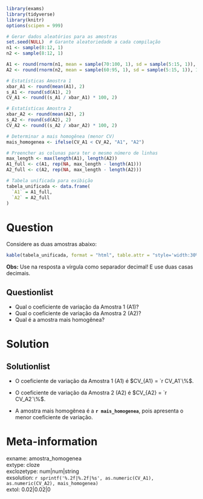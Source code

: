 ```r
library(exams)
library(tidyverse)
library(knitr)
options(scipen = 999)

# Gerar dados aleatórios para as amostras
set.seed(NULL)  # Garante aleatoriedade a cada compilação
n1 <- sample(8:12, 1)
n2 <- sample(8:12, 1)

A1 <- round(rnorm(n1, mean = sample(70:100, 1), sd = sample(5:15, 1)), 1)
A2 <- round(rnorm(n2, mean = sample(60:95, 1), sd = sample(5:15, 1)), 1)

# Estatísticas Amostra 1
xbar_A1 <- round(mean(A1), 2)
s_A1 <- round(sd(A1), 2)
CV_A1 <- round((s_A1 / xbar_A1) * 100, 2)

# Estatísticas Amostra 2
xbar_A2 <- round(mean(A2), 2)
s_A2 <- round(sd(A2), 2)
CV_A2 <- round((s_A2 / xbar_A2) * 100, 2)

# Determinar a mais homogênea (menor CV)
mais_homogenea <- ifelse(CV_A1 < CV_A2, "A1", "A2")

# Preencher as colunas para ter o mesmo número de linhas
max_length <- max(length(A1), length(A2))
A1_full <- c(A1, rep(NA, max_length - length(A1)))
A2_full <- c(A2, rep(NA, max_length - length(A2)))

# Tabela unificada para exibição
tabela_unificada <- data.frame(
  `A1` = A1_full,
  `A2` = A2_full
)

```

Question
========

Considere as duas amostras abaixo:

```r
kable(tabela_unificada, format = "html", table.attr = "style='width:30%;'", caption = "Valores das Amostras")
```

**Obs:** Use na resposta a vírgula como separador decimal! E use duas casas decimais.

Questionlist
------------
* Qual o coeficiente de variação da Amostra 1 (A1)?  
* Qual o coeficiente de variação da Amostra 2 (A2)?  
* Qual é a amostra mais homogênea?

Solution
========

Solutionlist
------------

* O coeficiente de variação da Amostra 1 (A1) é $CV_{A1} = `r CV_A1`\%$.

* O coeficiente de variação da Amostra 2 (A2) é $CV_{A2} = `r CV_A2`\%$.

* A amostra mais homogênea é a **`r mais_homogenea`**, pois apresenta o menor coeficiente de variação.

Meta-information
================
exname: amostra_homogenea   
extype: cloze  
exclozetype: num|num|string  
exsolution: `r sprintf('%.2f|%.2f|%s', as.numeric(CV_A1), as.numeric(CV_A2), mais_homogenea)`  
extol: 0.02|0.02|0
